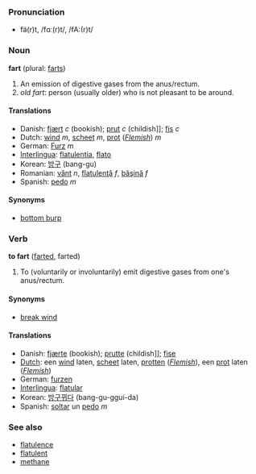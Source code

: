 ===Pronunciation===
*fä(r)t, /fɑː(r)t/, /fA:(r)t/

===Noun===
'''fart''' (plural: [[farts]])

#An emission of digestive gases from the anus/rectum.
#''old fart'': person (usually older) who is not pleasant to be around.

====Translations====
* Danish: [[fjært]] ''c'' (bookish); [[prut]] ''c'' (childish]]; [[fis]] ''c''
*Dutch: [[wind]] ''m'', [[scheet]] ''m'', [[prot]] (''[[Flemish]]'') ''m''
*German: [[Furz]] ''m''
*[[Interlingua]]: [[flatulentia]], [[flato]]
*Korean: [[방구]] (bang-gu)
*Romanian: [[vânt]] ''n'', [[flatulenţă]] ''f'', [[băşină]] ''f''
*Spanish: [[pedo]] ''m''

====Synonyms====
*[[bottom burp]]<!-- UK only? noun only or noun and verb? slang, euphemism, both? -->

===Verb===
'''to fart''' ([[farted]], farted)

#To (voluntarily or involuntarily) emit digestive gases from one's anus/rectum.

====Synonyms====
*[[break wind]]

====Translations====
* Danish: [[fjærte]] (bookish); [[prutte]] (childish]]; [[fise]]
*[[Dutch]]: een [[wind]] laten, [[scheet]] laten, [[protten]] (''[[Flemish]]''), een [[prot]] laten  (''[[Flemish]]'')
*German: [[furzen]] 
*[[Interlingua]]: [[flatular]]
*Korean: [[방구뀌다]] (bang-gu-ggui-da)
*Spanish: [[soltar]] un [[pedo]] ''m''

===See also===
*[[flatulence]]
*[[flatulent]]
*[[methane]]